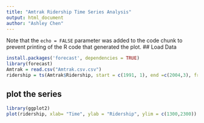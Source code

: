 ```yaml
---
title: "Amtrak Ridership Time Series Analysis"
output: html_document
author: "Ashley Chen"
---
```



Note that the `echo = FALSE` parameter was added to the code chunk to prevent printing of the R code that generated the plot.
## Load Data
```r
install.packages('forecast', dependencies = TRUE)
library(forecast)
Amtrak = read.csv("Amtrak.csv.csv")
ridership = ts(Amtrak$Ridership, start = c(1991, 1), end =c(2004,3), freq = 12)
```

## plot the series
```r
library(ggplot2)
plot(ridership, xlab= "Time", ylab = "Ridership", ylim = c(1300,2300))
```